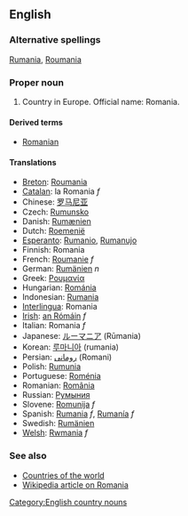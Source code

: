 ==English==
===Alternative spellings===
[[Rumania]], [[Roumania]]

===Proper noun===
# Country in Europe. Official name: Romania.

====Derived terms====
*[[Romanian]]

====Translations====
*[[Breton]]: [[Roumania]]
*[[Catalan]]: la Romania ''f''
*Chinese: [[罗马尼亚]]
*Czech: [[Rumunsko]]
*Danish: [[Rumænien]]
*Dutch: [[Roemenië]]
*[[Esperanto]]: [[Rumanio]], [[Rumanujo]]
*Finnish: Romania
*French: [[Roumanie]] ''f''
*German: [[Rumänien]] ''n''
*Greek: [[Ρουμανία]]
*Hungarian: [[Románia]]
*Indonesian: [[Rumania]]
*[[Interlingua]]: Romania
*[[Irish]]: [[an Rómáin]] ''f''
*Italian: Romania ''f''
*Japanese: [[ルーマニア]] (Rūmania)
*Korean: [[루마니아]] (rumania)
*Persian: [[رومانی]] (Romani)
*Polish: [[Rumunia]]
*Portuguese: [[Roménia]]
*Romanian: [[România]]
*Russian: [[Румыния]]
*Slovene: [[Romunija]] ''f''
*Spanish: [[Rumania]] ''f'', [[Rumanía]] ''f''
*Swedish: [[Rumänien]]
*[[Welsh]]: [[Rwmania]] ''f''

===See also===
*[[Countries of the world]]
*[[w:Romania|Wikipedia article on Romania]]
[[Category:English country nouns]]